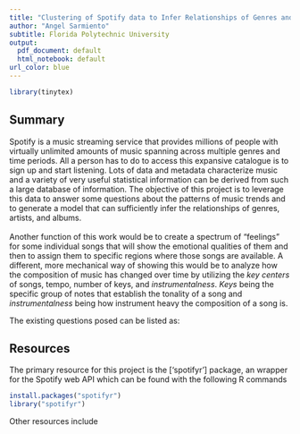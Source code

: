 ```yaml
---
title: "Clustering of Spotify data to Infer Relationships of Genres and Show US Trends Over Time"
author: "Angel Sarmiento"
subtitle: Florida Polytechnic University
output:
  pdf_document: default
  html_notebook: default
url_color: blue
---
```


```r
library(tinytex)
```


## Summary

Spotify is a music streaming service that provides millions of people with virtually unlimited amounts of music spanning across multiple genres and time periods. All a person has to do to access this expansive catalogue is to sign up and start listening. Lots of data and metadata characterize music and a variety of very useful statistical information can be derived from such a large database of information. The objective of this project is to leverage this data to answer some questions about the patterns of music trends and to generate a model that can sufficiently infer the relationships of genres, artists, and albums.  
\
Another function of this work would be to create a spectrum of "feelings" for some individual songs that will show the emotional qualities of them and then to assign them to specific regions where those songs are available. A different, more mechanical way of showing this would be to analyze how the composition of music has changed over time by utilizing the *key centers* of songs, tempo, number of keys, and *instrumentalness*. *Keys* being the specific group of notes that establish the tonality of a song and *instrumentalness* being how instrument heavy the composition of a song is.  


The existing questions posed can be listed as:
\begin{itemize}
\item What relationships are there between different genres/styles of music?  
\item What kinds of emotions are displayed in music and how does that change over time?  
\item Which regions in the world listen to which genres and emotional qualities of music, and can that be related with seasonality at all?  
\item How has music composition change over time? 
\end{itemize}

## Resources

The primary resource for this project is the ['spotifyr'] package, an wrapper for the Spotify web API which can be found with the following R commands
```r
install.packages("spotifyr")
library("spotifyr")
```
Other resources include 
\begin{itemize}
\item \href{http://paulelvers.com/post/emotionsineuropeanmusic/}{{\color{blue}{\underline{Sentiment analysis of musical taste: a cross-European comparison
}}}}
\item A paper titled \href{https://www.math.vu.nl/~sbhulai/papers/paper-vandenhoven.pdf}{{\color{blue}{\underline{Analyzing Spotify Data}}}} written by Jeroen van den Hoven from VU University.
\end{itemize}
